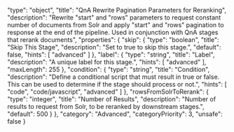  "type": "object",
  "title": "QnA Rewrite Pagination Parameters for Reranking",
  "description": "Rewrite \"start\" and \"rows\" parameters to request constant number of documents from Solr and apply \"start\" and \"rows\" pagination to response at the end of the pipeline. Used in conjunction with QnA stages that rerank documents",
  "properties": {
    "skip": {
      "type": "boolean",
      "title": "Skip This Stage",
      "description": "Set to true to skip this stage.",
      "default": false,
      "hints": [
        "advanced"
      ]
    },
    "label": {
      "type": "string",
      "title": "Label",
      "description": "A unique label for this stage.",
      "hints": [
        "advanced"
      ],
      "maxLength": 255
    },
    "condition": {
      "type": "string",
      "title": "Condition",
      "description": "Define a conditional script that must result in true or false. This can be used to determine if the stage should process or not.",
      "hints": [
        "code",
        "code/javascript",
        "advanced"
      ]
    },
    "rowsFromSolrToRerank": {
      "type": "integer",
      "title": "Number of Results",
      "description": "Number of results to request from Solr, to be reranked by downstream stages.",
      "default": 500
    }
  },
  "category": "Advanced",
  "categoryPriority": 3,
  "unsafe": false
}
